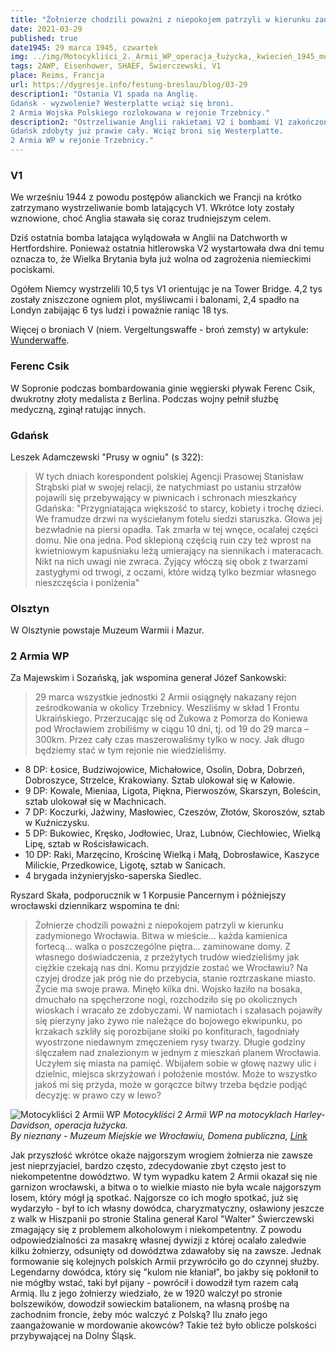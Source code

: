 ```yaml
---
title: "Żołnierze chodzili poważni z niepokojem patrzyli w kierunku zadymionego Wrocławia."
date: 2021-03-29
published: true
date1945: 29 marca 1945, czwartek
img: ../img/Motocykliści_2._Armii_WP_operacja_łużycka,_kwiecień_1945_motocykle_Harley-Davidson,_z_Lend-Lease.jpg
tags: 2AWP, Eisenhower, SHAEF, Świerczewski, V1
place: Reims, Francja
url: https://dygresje.info/festung-breslau/blog/03-29
description1: "Ostania V1 spada na Anglię.
Gdańsk - wyzwolenie? Westerplatte wciąż się broni.
2 Armia Wojska Polskiego rozlokowana w rejonie Trzebnicy."
description2: "Ostrzeliwanie Anglii rakietami V2 i bombami V1 zakończone.
Gdańsk zdobyty już prawie cały. Wciąż broni się Westerplatte.
2 Armia WP w rejonie Trzebnicy."
---
```


### V1

We wrześniu 1944 z powodu postępów alianckich we Francji na krótko zatrzymano wystrzeliwanie bomb latających V1. Wkrótce loty zostały wznowione, choć Anglia stawała się coraz trudniejszym celem.

Dziś ostatnia bomba latająca wylądowała w Anglii na Datchworth w Hertfordshire. Ponieważ ostatnia hitlerowska V2 wystartowała dwa dni temu oznacza to, że Wielka Brytania była już wolna od zagrożenia niemieckimi pociskami.

Ogółem Niemcy wystrzelili 10,5 tys V1 orientując je na Tower Bridge. 4,2 tys zostały zniszczone ogniem plot, myśliwcami i balonami, 2,4 spadło na Londyn zabijając 6 tys ludzi i poważnie raniąc 18 tys.

Więcej o broniach V (niem. Vergeltungswaffe - broń zemsty) w artykule: [Wunderwaffe](/festung-breslau/article/wunderwaffe).

### Ferenc Csik

W Sopronie podczas bombardowania ginie węgierski pływak Ferenc Csik, dwukrotny złoty medalista z Berlina. Podczas wojny pełnił służbę medyczną, zginął ratując innych.

### Gdańsk

Leszek Adamczewski "Prusy w ogniu" (s 322):
>W tych dniach korespondent polskiej Agencji Prasowej Stanisław Strąbski piał w swojej relacji, że natychmiast po ustaniu strzałów pojawili się przebywający w piwnicach i schronach mieszkańcy Gdańska: "Przygniatająca większość to starcy, kobiety i trochę dzieci. We framudze drzwi na wyściełanym fotelu siedzi staruszka. Głowa jej bezwładnie na piersi opadła. Tak zmarła w tej wnęce, ocalałej części domu. Nie ona jedna. Pod sklepioną częścią ruin czy też wprost na kwietniowym kapuśniaku leżą umierający na siennikach i materacach. Nikt na nich uwagi nie zwraca. Żyjący włóczą się obok z twarzami zastygłymi od trwogi, z oczami, które widzą tylko bezmiar własnego nieszczęścia i poniżenia"

### Olsztyn

W Olsztynie powstaje Muzeum Warmii i Mazur.

### 2 Armia WP

Za Majewskim i Sozańską, jak wspomina generał Józef Sankowski:
>29 marca wszystkie jednostki 2 Armii osiągnęły nakazany rejon ześrodkowania w okolicy Trzebnicy. Weszliśmy w skład 1 Frontu Ukraińskiego. Przerzucając się od Żukowa z Pomorza do Koniewa pod Wrocławiem zrobiliśmy w ciągu 10 dni, tj. od 19 do 29 marca – 300km. Przez cały czas maszerowaliśmy tylko w nocy. Jak długo będziemy stać w tym rejonie nie wiedzieliśmy.

- 8 DP: Łosice, Budziwojowice, Michałowice, Osolin, Dobra, Dobrzeń, Dobroszyce, Strzelce, Krakowiany. Sztab ulokował się w Kałowie.
- 9 DP: Kowale, Mieniaa, Ligota, Piękna, Pierwoszów, Skarszyn, Boleścin, sztab ulokował się w Machnicach.
- 7 DP: Koczurki, Jaźwiny, Masłowiec, Czeszów, Złotów, Skoroszów, sztab w Kuźniczysku.
- 5 DP: Bukowiec, Kręsko, Jodłowiec, Uraz, Lubnów, Ciechłowiec, Wielką Lipę, sztab w Rościsławicach.
- 10 DP: Raki, Marzęcino, Krościnę Wielką i Małą, Dobrosławice, Kaszyce Milickie, Przedkowice, Ligotę, sztab w Sanicach.
- 4 brygada inżynieryjsko-saperska Siedlec.

Ryszard Skała, podporucznik w 1 Korpusie Pancernym i późniejszy wrocławski dziennikarz wspomina te dni:
>Żołnierze chodzili poważni z niepokojem patrzyli w kierunku zadymionego Wrocławia. Bitwa w mieście... każda kamienica fortecą... walka o poszczególne piętra... zaminowane domy. Z własnego doświadczenia, z przeżytych trudów wiedzieliśmy jak ciężkie czekają nas dni. Komu przyjdzie zostać we Wrocławiu? Na czyjej drodze jak próg nie do przebycia, stanie roztrzaskane miasto. Życie ma swoje prawa. Minęło kilka dni. Wojsko łaziło na bosaka, dmuchało na spęcherzone nogi, rozchodziło się po okolicznych wioskach i wracało ze zdobyczami. W namiotach i szałasach pojawiły się pierzyny jako żywo nie należące do bojowego ekwipunku, po krzakach szkliły się porozbijane słoiki po konfiturach, łagodniały wyostrzone niedawnym zmęczeniem rysy twarzy. Długie godziny ślęczałem nad znalezionym w jednym z mieszkań planem Wrocławia. Uczyłem się miasta na pamięć. Wbijałem sobie w głowę nazwy ulic i dzielnic, miejsca skrzyżowań i położenie mostów. Może to wszystko jakoś mi się przyda, może w gorączce bitwy trzeba będzie podjąć decyzję: w prawo czy w lewo?

![Motocykliści 2 Armii WP](../img/Motocykliści_2._Armii_WP_operacja_łużycka,_kwiecień_1945_motocykle_Harley-Davidson,_z_Lend-Lease.jpg)
*Motocykliści 2 Armii WP na motocyklach Harley-Davidson, operacja łużycka.<br />
By nieznany - Muzeum Miejskie we Wrocławiu, Domena publiczna, [Link](https://commons.wikimedia.org/w/index.php?curid=52071503)*

Jak przyszłość wkrótce okaże najgorszym wrogiem żołnierza nie zawsze jest nieprzyjaciel, bardzo często, zdecydowanie zbyt często jest to niekompetentne dowództwo. W tym wypadku katem 2 Armii okazał się nie garnizon wrocławski, a bitwa o to wielkie miasto nie była wcale najgorszym losem, który mógł ją spotkać. Najgorsze co ich mogło spotkać, już się wydarzyło - był to ich własny dowódca, charyzmatyczny, osławiony jeszcze z walk w Hiszpanii po stronie Stalina generał Karol "Walter" Świerczewski zmagający się z problemem alkoholowym i niekompetentny. Z powodu odpowiedzialności za masakrę własnej dywizji z której ocalało zaledwie kilku żołnierzy, odsunięty od dowództwa zdawałoby się na zawsze. Jednak formowanie się kolejnych polskich Armii przywróciło go do czynnej służby. Legendarny dowódca, który się "kulom nie kłaniał", bo jakby się pokłonił to nie mógłby wstać, taki był pijany - powrócił i dowodził tym razem całą Armią. Ilu z jego żołnierzy wiedziało, że w 1920 walczył po stronie bolszewików, dowodził sowieckim batalionem, na własną prośbę na zachodnim froncie, żeby móc walczyć z Polską? Ilu znało jego zaangażowanie w mordowanie akowców? Takie też było oblicze polskości przybywającej na Dolny Śląsk.
